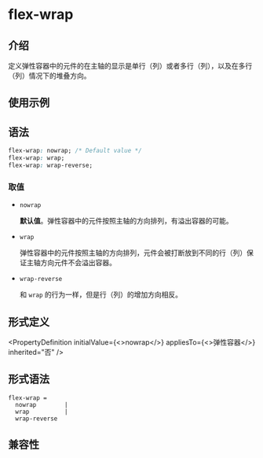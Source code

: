 # flex-wrap

## 介绍

定义弹性容器中的元件的在主轴的显示是单行（列）或者多行（列），以及在多行（列）情况下的堆叠方向。

## 使用示例


<Go
  example="css-api"
  defaultFile="src/flex-wrap/App.tsx"
  img="https://lf-lynx.tiktok-cdns.com/obj/lynx-artifacts-oss-sg/lynx-website/assets/doc/css/flex-wrap.jpg"
  entry="src/flex-wrap"
  defaultEntryFile="dist/flex-wrap.lynx.bundle"
/>

## 语法

```css
flex-wrap: nowrap; /* Default value */
flex-wrap: wrap;
flex-wrap: wrap-reverse;
```

### 取值

- `nowrap`

  **默认值**。弹性容器中的元件按照主轴的方向排列，有溢出容器的可能。

- `wrap`

  弹性容器中的元件按照主轴的方向排列，元件会被打断放到不同的行（列）保证主轴方向元件不会溢出容器。

- `wrap-reverse`

  和 `wrap` 的行为一样，但是行（列）的增加方向相反。

## 形式定义


<PropertyDefinition
  initialValue={<>nowrap</>}
  appliesTo={<>弹性容器</>}
  inherited="否"
/>

## 形式语法

```
flex-wrap =
  nowrap        |
  wrap          |
  wrap-reverse
```

## 兼容性


<LegacyCompatTable metadata="css/properties/flex-wrap" />
